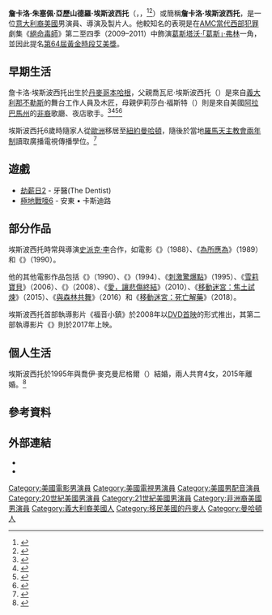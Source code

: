 {{noteTA
|G1=Show
|G2=Movie
|G3=TV
}}
{{藝人
|姓名     = 詹卡洛·埃斯波西托
|類型     = 男演員
|圖片     = Giancarlo Esposito by Gage Skidmore.jpg
|圖片尺寸 = 
|圖片簡介 = 埃斯波西托於2015年[[聖地亞哥國際動漫展|聖地亞哥國際動漫展]]
|本名     = Giancarlo Giuseppe Alessandro Esposito
|外文名   = Giancarlo Esposito
|外文     = 意大利語
|暱稱     = 
|其他藝名 = 
|國籍     = {{USA}}{{ITA}}
|出生名   = 詹卡洛·朱塞佩·亞歷山德羅·埃斯波西托
|出生日期 = {{birth date and age|1958|4|26}}
|出生地點 = {{DNK}}[[哥本哈根|哥本哈根]]
|逝世日期 = 
|逝世地點 = 
|職業     = 演員，導演，製片人
|語言     = 
|教育程度 = 
|母校     = 
|宗教信仰 = 
|配偶     = 喬伊·麥克曼尼格爾（{{lang|en|Joy McManigal}}，1995–2015結婚）
|兒女     = 4
|父母     = 
|親屬     = 
|出道作   = 
|代表作   = 
|著名角色 = 
|活躍年代 = 1966年至今
|網站     = 
|IMDb     = 
|獎項     = 
}}
'''詹卡洛·朱塞佩·亞歷山德羅·埃斯波西托'''（{{lang-it|Giancarlo Giuseppe Alessandro Esposito}}，{{IPA-it|dʒaŋˈkarlo dʒuˈzɛppe alesˈsandro eˈspɔːzito|pron}}，<ref>{{cite web |url=https://www.loc.gov/nls/about/organization/standards-guidelines/efgh/#e |title=Say How? A Pronunciation Guide to Names of Public Figures |trans-title=怎麽說？公衆人物姓名發音指南 |website=[[國會圖書館_(美國)|美國國會圖書館]]{{link-en|國家圖書館盲人與殘障人士服務 (美國)|National Library Service for the Blind and Physically Handicapped|盲人與殘障人士服務}} |quote=Esposito, Giancarlo (jon-KÄR-lō es-pō-ZĒ-tō) |access-date={{dts|2019|8|31}} |language=en-US |archive-date=2018-11-06 |archive-url=https://web.archive.org/web/20181106205744/http://www.loc.gov/nls/about/organization/standards-guidelines/efgh/#e |dead-url=no }}</ref><ref>{{cite AV media |title=Giancarlo Esposito Talks 'Breaking Bad' & 'Better Call Saul' |url=https://www.youtube.com/watch?v=aw-2MZdzDGY |date={{dts|2017|4|11}} |time=0:22 |location=[[悉尼|悉尼]] |work={{link-en|Studio 10}} |via=[[YouTube|YouTube]] |access-date={{dts|2019|8|31}} |language=en-AU |archive-date=2020-06-09 |archive-url=https://web.archive.org/web/20200609021334/https://www.youtube.com/watch?v=aw-2MZdzDGY |dead-url=no }}</ref>{{bd|1958年|4月26日||}}）或簡稱'''詹卡洛·埃斯波西托'''，是一位[[意大利裔美國人|意大利裔]][[美國|美國]]男演員、導演及製片人。他較知名的表現是在[[AMC_(電視頻道)|AMC]][[西部片|當代西部]][[犯罪片|犯罪]]劇集《[[絕命毒師|絕命毒師]]》第二至四季（2009–2011）中飾演[[葛斯·弗林|葛斯塔沃·「葛斯」·弗林]]一角，並因此提名[[第64屆黃金時段艾美獎|第64屆黃金時段艾美獎]]{{link-en|黃金時段艾美獎最佳劇情類劇集男配角|Primetime Emmy Award for Outstanding Supporting Actor in a Drama Series}}。

==早期生活==
詹卡洛·埃斯波西托出生於[[丹麥|丹麥]][[哥本哈根|哥本哈根]]，父親喬瓦尼·埃斯波西托（{{lang|it|Giovanni Esposito}}）是來自[[義大利|義大利]][[那不勒斯|那不勒斯]]的舞台工作人員及木匠，母親伊莉莎白·福斯特（{{lang|en|Elizabeth Foster}}）則是來自美國[[阿拉巴馬州|阿拉巴馬州]]的[[非裔美國人|非裔]]歌廳、夜店歌手。<ref>{{cite book|title=Feeling Italian: The Art of Ethnicity in America |url=https://books.google.ca/books?id=Te8TCgAAQBAJ&pg=PA174&lpg=PA174&dq=Giovanni+Esposito+Elizabeth+Foster |last=Ferraro |first=Thomas J. |publisher={{link-en|紐約大學出版社|New York University Press}} |date=2005 |page=174 |ISBN=978-0-8147-2730-0 |access-date={{dts|2019|8|31}} |language=en-US}}</ref><ref>{{cite web |last=LeVasseur |first=Andrea |url=http://www.starpulse.com/Actors/Esposito,_Giancarlo/Biography/ |title=Giancarlo Esposito Pictures, Biography, Filmography, News, Videos |work=[[All_Movie_Guide|All Movie Guide]] |publisher=Starpulse |year=2003 |access-date={{dts|2009|04|10}} |dead-url=yes |language=en |archive-url=https://web.archive.org/web/20100121182457/http://www.starpulse.com/Actors/Esposito,_Giancarlo/Biography/ |archive-date=2010-01-21 }}</ref><ref>{{cite web |url=http://www.filmreference.com/film/64/Giancarlo-Esposito.html |title=Giancarlo Esposito Biography (1958–) |website=Film Reference |publisher=NetIndustries |quote=Giancarlo Giuseppi Alessandro Esposito; born April 26, 1958, in Copenhagen, Denmark; raised in New York, NY; father, a stagehand and carpenter; mother, an opera and nightclub singer; married Joy McManigal (a producer), June 1995; children: Shayne Lyra, Kale Lyn |access-date={{dts|2019|8|31}} |language=en |archive-date=2007-09-29 |archive-url=https://web.archive.org/web/20070929111108/http://www.filmreference.com/film/64/Giancarlo-Esposito.html |dead-url=no }}</ref><ref>{{cite news |title=Giancarlo Esposito and confrontation |url=http://www.latimes.com/entertainment/news/la-dotheright-giancarlo-esposito_kjp6tinc,0,5112312.photo |work=[[洛杉磯時報|洛杉磯時報]] |dead-url=yes |access-date=2016-08-30 |archive-url=https://web.archive.org/web/20131012080618/http://www.latimes.com/entertainment/news/la-dotheright-giancarlo-esposito_kjp6tinc,0,5112312.photo |archive-date=2013-10-12 }}</ref>

埃斯波西托6歲時隨家人從[[歐洲|歐洲]]移居至[[紐約|紐約]][[曼哈頓|曼哈頓]]，隨後於當地[[羅馬天主教會|羅馬天主教會]][[短期大學|兩年制]]{{link-en|伊莉莎白·西頓學院|Elizabeth Seton College}}讀取廣播電視傳播學位。<ref>{{Cite web |title=Giancarlo Esposito Heads To Reggae Film Festival |url=http://jamaica-gleaner.com/gleaner/20120326/ent/ent1.html |website={{link-en|Jamaica-Gleaner}} |date={{dts|2012|3|26}} |access-date={{dts|2019|8|31}} |language=en-US |archive-date=2021-01-23 |archive-url=https://web.archive.org/web/20210123052126/http://jamaica-gleaner.com/gleaner/20120326/ent/ent1.html |dead-url=no }}</ref>
== 遊戲 ==
* [[劫薪日2|劫薪日2]] - 牙醫(The Dentist)
* [[極地戰嚎6|極地戰嚎6]] - 安東 • 卡斯迪路

==部分作品==
埃斯波西托時常與導演[[史派克·李|史派克·李]]合作，如電影《{{link-en|校園迷情|School Daze}}》（1988）、《[[為所應為|為所應為]]》（1989）和《{{link-en|爵士風情|Mo' Better Blues}}》（1990）。

他的其他電影作品包括《{{link-en|紐約王 (年電影)|King of New York|紐約王}}》（1990）、《{{link-en|新鮮 (1994年電影)|Fresh (1994 film)|新鮮}}》（1994）、《[[刺激驚爆點|刺激驚爆點]]》（1995）、《[[雪莉寶貝|雪莉寶貝]]》（2006）、《{{link-en|福音小鎮 (年電影)|Gospel Hill|福音小鎮}}》（2008）、《[[愛，讓悲傷終結|愛，讓悲傷終結]]》（2010）、《[[移動迷宮：焦土試煉|移動迷宮：焦土試煉]]》（2015）、《[[與森林共舞|與森林共舞]]》（2016）和《[[移動迷宮：死亡解藥|移動迷宮：死亡解藥]]》（2018）。

埃斯波西托首部執導影片《福音小鎮》於2008年以[[DVD首映|DVD首映]]的形式推出，其第二部執導影片《{{link-en|自殺實境秀 (2017年電影)|The Show (2017 film)|自殺實境秀}}》則於2017年上映。

==個人生活==
埃斯波西托於1995年與喬伊·麥克曼尼格爾（{{lang|en|Joy McManigal}}）結婚，兩人共育4女，2015年離婚。<ref>{{cite web |url=https://tv.avclub.com/giancarlo-esposito-1798227773 |title=Giancarlo Esposito |last=Heisler |first=Steve |date={{dts|2011|10|7}} |website=[[影音俱樂部|影音俱樂部]] |access-date={{dts|2011|10|8}} |language=en-US |archive-date=2020-12-20 |archive-url=https://web.archive.org/web/20201220114029/https://tv.avclub.com/giancarlo-esposito-1798227773 |dead-url=no }}</ref>

==參考資料==
{{reflist}}

==外部連結==
{{Commonscat|Giancarlo Esposito}}
* {{IMDb name|0002064}}
* {{IBDB name|39740}}

{{Authority control}}

{{DEFAULTSORT:Esposito, Giancarlo Giuseppe Alessandro}}
[[Category:美國電影男演員|Category:美國電影男演員]]
[[Category:美國電視男演員|Category:美國電視男演員]]
[[Category:美國男配音演員|Category:美國男配音演員]]
[[Category:20世紀美國男演員|Category:20世紀美國男演員]]
[[Category:21世紀美國男演員|Category:21世紀美國男演員]]
[[Category:非洲裔美國男演員|Category:非洲裔美國男演員]]
[[Category:義大利裔美國人|Category:義大利裔美國人]]
[[Category:移民美國的丹麥人|Category:移民美國的丹麥人]]
[[Category:曼哈頓人|Category:曼哈頓人]]